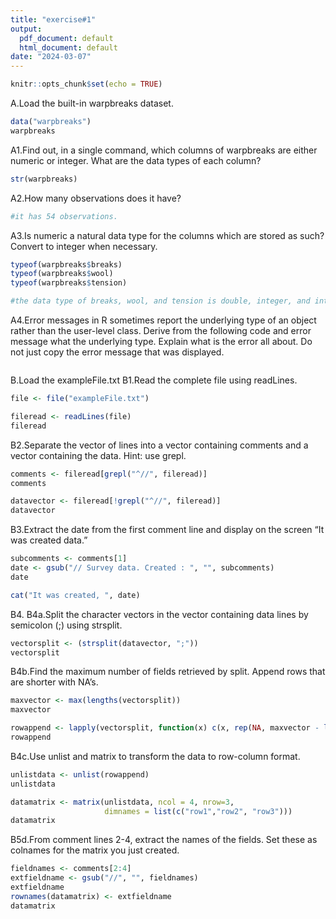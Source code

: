 ```yaml
---
title: "exercise#1"
output:
  pdf_document: default
  html_document: default
date: "2024-03-07"
---
```


```r
knitr::opts_chunk$set(echo = TRUE)
```
A.Load the built-in warpbreaks dataset.
```r
data("warpbreaks")
warpbreaks
```
A1.Find out, in a single command, which columns of warpbreaks are either numeric or
integer. What are the data types of each column?
```r
str(warpbreaks)
```
A2.How many observations does it have?
```r
#it has 54 observations.
```
A3.Is numeric a natural data type for the columns which are stored as such? Convert to
integer when necessary.
```r
typeof(warpbreaks$breaks)
typeof(warpbreaks$wool)
typeof(warpbreaks$tension)

#the data type of breaks, wool, and tension is double, integer, and integer.
```
A4.Error messages in R sometimes report the underlying type of an object rather than the
user-level class. Derive from the following code and error message what the
underlying type. Explain what is the error all about. Do not just copy the error
message that was displayed.
```r

```
B.Load the exampleFile.txt
B1.Read the complete file using readLines.
```r
file <- file("exampleFile.txt")

fileread <- readLines(file)
fileread
```
B2.Separate the vector of lines into a vector containing comments and a vector
containing the data. Hint: use grepl.
```r
comments <- fileread[grepl("^//", fileread)]
comments

datavector <- fileread[!grepl("^//", fileread)]
datavector
```
B3.Extract the date from the first comment line and display on the screen “It was created
data.”
```r
subcomments <- comments[1]
date <- gsub("// Survey data. Created : ", "", subcomments)
date

cat("It was created, ", date)
```
B4.
B4a.Split the character vectors in the vector containing data lines by semicolon (;)
using strsplit.
```r
vectorsplit <- (strsplit(datavector, ";"))
vectorsplit
```
B4b.Find the maximum number of fields retrieved by split. Append rows that are
shorter with NA's.
```r

maxvector <- max(lengths(vectorsplit))
maxvector

rowappend <- lapply(vectorsplit, function(x) c(x, rep(NA, maxvector - length(x))))
rowappend
```
B4c.Use unlist and matrix to transform the data to row-column format.
```r

unlistdata <- unlist(rowappend)
unlistdata

datamatrix <- matrix(unlistdata, ncol = 4, nrow=3,
                     dimnames = list(c("row1","row2", "row3")))
datamatrix
```
B5d.From comment lines 2-4, extract the names of the fields. Set these as
colnames for the matrix you just created.
```r
fieldnames <- comments[2:4]
extfieldname <- gsub("//", "", fieldnames)
extfieldname
rownames(datamatrix) <- extfieldname
datamatrix
```











